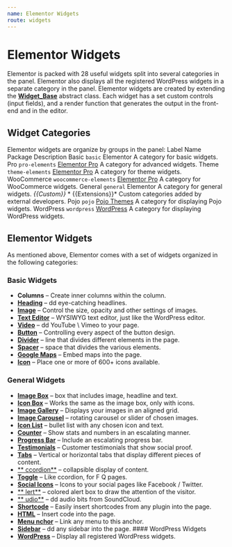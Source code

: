 ```yaml
---
name: Elementor Widgets
route: widgets
---
```

# Elementor Widgets
Elementor is packed with 28 useful widgets split into several categories in the panel. Elementor also displays all the registered WordPress widgets in a separate category in the panel. Elementor widgets are created by extending the **[Widget_Base](https://code.elementor.com/classes/elementor-widget_base/)** abstract class. Each widget has a set custom controls (input fields), and a render function that generates the output in the front-end and in the editor.

## Widget Categories
Elementor widgets are organize by groups in the panel: Label Name Package Description Basic `basic` Elementor A category for basic widgets. Pro `pro-elements` [Elementor Pro](https://elementor.com/pro/) A category for advanced widgets. Theme `theme-elements` [Elementor Pro](https://elementor.com/pro/) A category for theme widgets. WooCommerce `woocommerce-elements` [Elementor Pro](https://elementor.com/pro/) A category for WooCommerce widgets. General `general` Elementor A category for general widgets. *{{Custom}}* * {{Extensions}}* Custom categories added by external developers. Pojo `pojo` [Pojo Themes](https://pojo.me/) A category for displaying Pojo widgets. WordPress `wordpress` [WordPress](https://wordpress.org/) A category for displaying WordPress widgets. 

## Elementor Widgets

As mentioned above, Elementor comes with a set of widgets organized in the following categories: 

### Basic Widgets 
* **Columns** – Create inner columns within the column. 
* [**Heading**](https://code.elementor.com/classes/elementor-widget_heading/) – dd eye-catching headlines. 
* [**Image**](https://code.elementor.com/classes/elementor-widget_image/) – Control the size, opacity and other settings of images. 
* [**Text Editor**](https://code.elementor.com/classes/elementor-widget_text_editor/) – WYSIWYG text editor, just like the WordPress editor. 
* [**Video**](https://code.elementor.com/classes/elementor-widget_video/) – dd YouTube \ Vimeo to your page. 
* [**Button**](https://code.elementor.com/classes/elementor-widget_button/) – Controlling every aspect of the button design. 
* [**Divider**](https://code.elementor.com/classes/elementor-widget_divider/) – line that divides different elements in the page. 
* [**Spacer**](https://code.elementor.com/classes/elementor-widget_spacer/) – space that divides the various elements. 
* [**Google Maps**](https://code.elementor.com/classes/elementor-widget_google_maps/) – Embed maps into the page. 
* [**Icon**](https://code.elementor.com/classes/elementor-widget_icon/) – Place one or more of 600+ icons available. 

### General Widgets 
* [**Image Box**](https://code.elementor.com/classes/elementor-widget_image_box/) – box that includes image, headline and text. 
* [**Icon Box**](https://code.elementor.com/classes/elementor-widget_icon_box/) – Works the same as the image box, only with icons. 
* [**Image Gallery**](https://code.elementor.com/classes/elementor-widget_image_gallery/) – Displays your images in an aligned grid. 
* [**Image Carousel**](https://code.elementor.com/classes/elementor-widget_image_carousel/) – rotating carousel or slider of chosen images. 
* [**Icon List**](https://code.elementor.com/classes/elementor-widget_icon_list/) – bullet list with any chosen icon and text. 
* [**Counter**](https://code.elementor.com/classes/elementor-widget_counter/) – Show stats and numbers in an escalating manner. 
* [**Progress Bar**](https://code.elementor.com/classes/elementor-widget_progress/) – Include an escalating progress bar. 
* [**Testimonials**](https://code.elementor.com/classes/elementor-widget_testimonial/) – Customer testimonials that show social proof. 
* [**Tabs**](https://code.elementor.com/classes/elementor-widget_tabs/) – Vertical or horizontal tabs that display different pieces of content. 
* [** ccordion**](https://code.elementor.com/classes/elementor-widget_accordion/) – collapsible display of content. 
* [**Toggle**](https://code.elementor.com/classes/elementor-widget_toggle/) – Like ccordion, for F Q pages. 
* [**Social Icons**](https://code.elementor.com/classes/elementor-widget_social_icons/) – Icons to your social pages like Facebook / Twitter. 
* [** lert**](https://code.elementor.com/classes/elementor-widget_alert/) – colored alert box to draw the attention of the visitor. 
* [** udio**](https://code.elementor.com/classes/elementor-widget_audio/) – dd audio bits from SoundCloud. 
* [**Shortcode**](https://code.elementor.com/classes/elementor-widget_shortcode/) – Easily insert shortcodes from any plugin into the page. 
* [**HTML**](https://code.elementor.com/classes/elementor-widget_html/) – Insert code into the page. 
* [**Menu nchor**](https://code.elementor.com/classes/elementor-widget_menu_anchor/) – Link any menu to this anchor. 
* [**Sidebar**](https://code.elementor.com/classes/elementor-widget_sidebar/) – dd any sidebar into the page. #### WordPress Widgets 
* [**WordPress**](https://code.elementor.com/classes/elementor-widget_wordpress/) – Display all registered WordPress widgets.